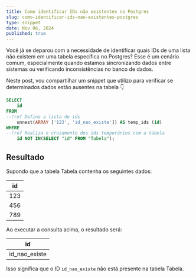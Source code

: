 ```yaml
---
title: Como identificar IDs não existentes no Postgres
slug: como-identificar-ids-nao-existentes-postgres
type: snippet
date: Nov 06, 2024
published: true
---
```


Você já se deparou com a necessidade de identificar quais IDs de uma lista não existem em uma tabela específica no Postgres? Esse é um cenário comum, especialmente quando estamos sincronizando dados entre sistemas ou verificando inconsistências no banco de dados.

Neste post, vou compartilhar um snippet que utilizo para verificar se determinados dados estão ausentes na tabela 👇

```sql
SELECT
	id
FROM
--!ref Defina a lista de ids
	unnest(ARRAY ['123', 'id_nao_existe']) AS temp_ids (id)
WHERE
--!ref Realiza o cruzamento dos ids temporários com a tabela
	id NOT IN(SELECT "id" FROM "Tabela");
```

## Resultado

Supondo que a tabela Tabela contenha os seguintes dados:

| id  |
|-----|
| 123 |
| 456 |
| 789 |


Ao executar a consulta acima, o resultado será:

|       id      |
|---------------|
| id_nao_existe |

Isso significa que o ID `id_nao_existe` não está presente na tabela Tabela.
